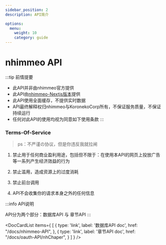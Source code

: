 ```yaml
---
sidebar_position: 2
description: API简介

options:
  menu:
    weight: 10
    category: guide
---
```



# nhimmeo API

:::tip 前情提要
- 此API<span id="red">并非</span>由nhimmeo官方提供
- 此API<span id="green">由</span>[nhimmeo-Nextjs版本](https://n.koroneko.co)提供
- 此API使用全面缓存，<span id="red">不提供</span>实时数据
- API最终解释权归nhimmeo与KoronekoCorp所有，<span id="red">不保证</span>服务质量，<span id="red">不保证</span>持续运行
- 任何对此API的使用均视为同意如下使用条款
:::


### Terms-Of-Service

> ps：不严谨の协议，但是你违反我就拉闸

1. 禁止用于任何商业盈利用途，包括但不限于：在使用本API的网页上投放广告等一系列产生经济效益的行为

2. 禁止滥用，造成资源上的过度消耗

3. 禁止前台调用

4. API不会收集你的请求本身之外的任何信息


:::info API说明

API分为两个部分：数据库API 与 章节API
:::


<DocCardList items={
    [
        {
            type: 'link',
            label: '数据库API doc',
            href: "/docs/nhimmeo-API",
        },
        {
            type: 'link',
            label: '章节API doc',
            href: "/docs/oauth-API/nhChaper",
        }
    ]
} />
